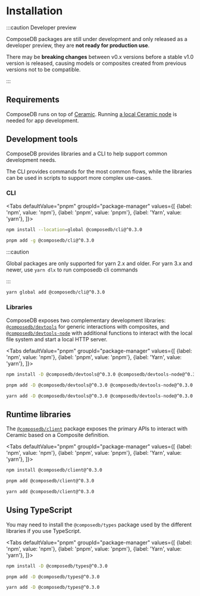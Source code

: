 
# Installation

:::caution Developer preview

ComposeDB packages are still under development and only released as a developer preview, they are **not ready for production use**.

There may be **breaking changes** between v0.x versions before a stable v1.0 version is released, causing models or composites created from previous versions not to be compatible.

:::

## Requirements

ComposeDB runs on top of [Ceramic](https://ceramic.network/). Running [a local Ceramic node](https://developers.ceramic.network/build/cli/installation/) is needed for app development.

## Development tools

ComposeDB provides libraries and a CLI to help support common development needs.

The CLI provides commands for the most common flows, while the libraries can be used in scripts to support more complex use-cases.

### CLI

<Tabs
  defaultValue="pnpm"
  groupId="package-manager"
  values={[
    {label: 'npm', value: 'npm'},
    {label: 'pnpm', value: 'pnpm'},
    {label: 'Yarn', value: 'yarn'},
  ]}>
  <TabItem value="npm">

```sh
npm install --location=global @composedb/cli@^0.3.0
```

  </TabItem>
  <TabItem value="pnpm">

```sh
pnpm add -g @composedb/cli@^0.3.0
```

  </TabItem>
  <TabItem value="yarn">

:::caution

Global packages are only supported for yarn 2.x and older. For yarn 3.x and newer, use `yarn dlx` to run composedb cli commands

:::

```sh
yarn global add @composedb/cli@^0.3.0
```

  </TabItem>
</Tabs>

### Libraries

ComposeDB exposes two complementary development libraries: [`@composedb/devtools`](./api/modules/devtools.md) for generic interactions with composites, and [`@composedb/devtools-node`](./api/modules/devtools_node.md) with additional functions to interact with the local file system and start a local HTTP server.

<Tabs
  defaultValue="pnpm"
  groupId="package-manager"
  values={[
    {label: 'npm', value: 'npm'},
    {label: 'pnpm', value: 'pnpm'},
    {label: 'Yarn', value: 'yarn'},
  ]}>
  <TabItem value="npm">

```sh
npm install -D @composedb/devtools@^0.3.0 @composedb/devtools-node@^0.3.0
```

  </TabItem>
  <TabItem value="pnpm">

```sh
pnpm add -D @composedb/devtools@^0.3.0 @composedb/devtools-node@^0.3.0
```

  </TabItem>
  <TabItem value="yarn">

```sh
yarn add -D @composedb/devtools@^0.3.0 @composedb/devtools-node@^0.3.0
```

  </TabItem>
</Tabs>

## Runtime libraries

The [`@composedb/client`](./api/modules/client.md) package exposes the primary APIs to interact with Ceramic based on a Composite definition.

<Tabs
  defaultValue="pnpm"
  groupId="package-manager"
  values={[
    {label: 'npm', value: 'npm'},
    {label: 'pnpm', value: 'pnpm'},
    {label: 'Yarn', value: 'yarn'},
  ]}>
  <TabItem value="npm">

```sh
npm install @composedb/client@^0.3.0
```

  </TabItem>
  <TabItem value="pnpm">

```sh
pnpm add @composedb/client@^0.3.0
```

  </TabItem>
  <TabItem value="yarn">

```sh
yarn add @composedb/client@^0.3.0
```

  </TabItem>
</Tabs>

## Using TypeScript

You may need to install the `@composedb/types` package used by the different libraries if you use TypeScript.

<Tabs
  defaultValue="pnpm"
  groupId="package-manager"
  values={[
    {label: 'npm', value: 'npm'},
    {label: 'pnpm', value: 'pnpm'},
    {label: 'Yarn', value: 'yarn'},
  ]}>
  <TabItem value="npm">

```sh
npm install -D @composedb/types@^0.3.0
```

  </TabItem>
  <TabItem value="pnpm">

```sh
pnpm add -D @composedb/types@^0.3.0
```

  </TabItem>
  <TabItem value="yarn">

```sh
yarn add -D @composedb/types@^0.3.0
```

  </TabItem>
</Tabs>
